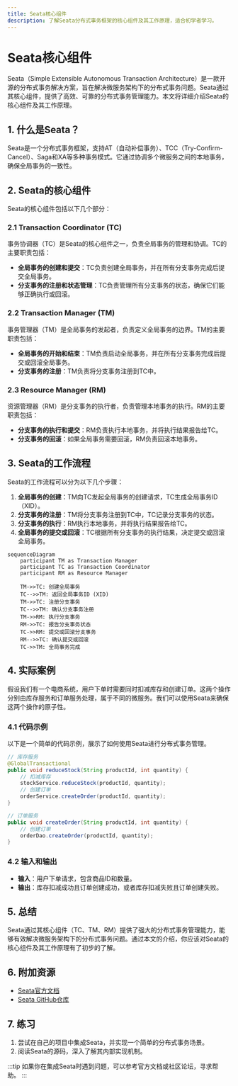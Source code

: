 ```yaml
---
title: Seata核心组件
description: 了解Seata分布式事务框架的核心组件及其工作原理，适合初学者学习。
---
```


# Seata核心组件

Seata（Simple Extensible Autonomous Transaction Architecture）是一款开源的分布式事务解决方案，旨在解决微服务架构下的分布式事务问题。Seata通过其核心组件，提供了高效、可靠的分布式事务管理能力。本文将详细介绍Seata的核心组件及其工作原理。

## 1. 什么是Seata？

Seata是一个分布式事务框架，支持AT（自动补偿事务）、TCC（Try-Confirm-Cancel）、Saga和XA等多种事务模式。它通过协调多个微服务之间的本地事务，确保全局事务的一致性。

## 2. Seata的核心组件

Seata的核心组件包括以下几个部分：

### 2.1 Transaction Coordinator (TC)

事务协调器（TC）是Seata的核心组件之一，负责全局事务的管理和协调。TC的主要职责包括：

- **全局事务的创建和提交**：TC负责创建全局事务，并在所有分支事务完成后提交全局事务。
- **分支事务的注册和状态管理**：TC负责管理所有分支事务的状态，确保它们能够正确执行或回滚。

### 2.2 Transaction Manager (TM)

事务管理器（TM）是全局事务的发起者，负责定义全局事务的边界。TM的主要职责包括：

- **全局事务的开始和结束**：TM负责启动全局事务，并在所有分支事务完成后提交或回滚全局事务。
- **分支事务的注册**：TM负责将分支事务注册到TC中。

### 2.3 Resource Manager (RM)

资源管理器（RM）是分支事务的执行者，负责管理本地事务的执行。RM的主要职责包括：

- **分支事务的执行和提交**：RM负责执行本地事务，并将执行结果报告给TC。
- **分支事务的回滚**：如果全局事务需要回滚，RM负责回滚本地事务。

## 3. Seata的工作流程

Seata的工作流程可以分为以下几个步骤：

1. **全局事务的创建**：TM向TC发起全局事务的创建请求，TC生成全局事务ID（XID）。
2. **分支事务的注册**：TM将分支事务注册到TC中，TC记录分支事务的状态。
3. **分支事务的执行**：RM执行本地事务，并将执行结果报告给TC。
4. **全局事务的提交或回滚**：TC根据所有分支事务的执行结果，决定提交或回滚全局事务。

```mermaid
sequenceDiagram
    participant TM as Transaction Manager
    participant TC as Transaction Coordinator
    participant RM as Resource Manager

    TM->>TC: 创建全局事务
    TC-->>TM: 返回全局事务ID (XID)
    TM->>TC: 注册分支事务
    TC-->>TM: 确认分支事务注册
    TM->>RM: 执行分支事务
    RM->>TC: 报告分支事务状态
    TC->>RM: 提交或回滚分支事务
    RM-->>TC: 确认提交或回滚
    TC->>TM: 全局事务完成
```

## 4. 实际案例

假设我们有一个电商系统，用户下单时需要同时扣减库存和创建订单。这两个操作分别由库存服务和订单服务处理，属于不同的微服务。我们可以使用Seata来确保这两个操作的原子性。

### 4.1 代码示例

以下是一个简单的代码示例，展示了如何使用Seata进行分布式事务管理。

```java
// 库存服务
@GlobalTransactional
public void reduceStock(String productId, int quantity) {
    // 扣减库存
    stockService.reduceStock(productId, quantity);
    // 创建订单
    orderService.createOrder(productId, quantity);
}

// 订单服务
public void createOrder(String productId, int quantity) {
    // 创建订单
    orderDao.createOrder(productId, quantity);
}
```

### 4.2 输入和输出

- **输入**：用户下单请求，包含商品ID和数量。
- **输出**：库存扣减成功且订单创建成功，或者库存扣减失败且订单创建失败。

## 5. 总结

Seata通过其核心组件（TC、TM、RM）提供了强大的分布式事务管理能力，能够有效解决微服务架构下的分布式事务问题。通过本文的介绍，你应该对Seata的核心组件及其工作原理有了初步的了解。

## 6. 附加资源

- [Seata官方文档](https://seata.io/zh-cn/docs/overview/what-is-seata.html)
- [Seata GitHub仓库](https://github.com/seata/seata)

## 7. 练习

1. 尝试在自己的项目中集成Seata，并实现一个简单的分布式事务场景。
2. 阅读Seata的源码，深入了解其内部实现机制。

:::tip
如果你在集成Seata时遇到问题，可以参考官方文档或社区论坛，寻求帮助。
:::